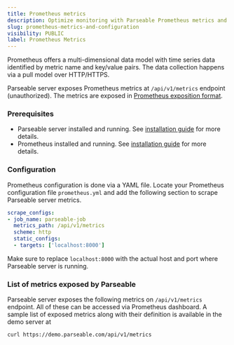 ```yaml
---
title: Prometheus metrics
description: Optimize monitoring with Parseable Prometheus metrics and configuration. Streamline data collection and analysis. Elevate performance now!
slug: prometheus-metrics-and-configuration
visibility: PUBLIC
label: Prometheus Metrics
---
```


<head>
<title>Prometheus Metrics and Configuration | Parseable</title>
<meta charSet="utf-8" />
<meta name="twitter:card" content="summary" />
</head>

Prometheus offers a multi-dimensional data model with time series data identified by metric name and key/value pairs. The data collection happens via a pull model over HTTP/HTTPS.

Parseable server exposes Prometheus metrics at `/api/v1/metrics` endpoint (unauthorized). The metrics are exposed in [Prometheus exposition format](https://prometheus.io/docs/instrumenting/exposition_formats/).

### Prerequisites

- Parseable server installed and running. See [installation guide](https://www.parseable.com/docs/category/installation) for more details.
- Prometheus installed and running. See [installation guide](https://prometheus.io/docs/prometheus/latest/installation/) for more details.

### Configuration

Prometheus configuration is done via a YAML file. Locate your Prometheus configuration file `prometheus.yml` and add the following section to scrape Parseable server metrics.

```yaml
scrape_configs:
- job_name: parseable-job
  metrics_path: /api/v1/metrics
  scheme: http
  static_configs:
  - targets: ['localhost:8000']
```

Make sure to replace `localhost:8000` with the actual host and port where Parseable server is running.

### List of metrics exposed by Parseable

Parseable server exposes the following metrics on `/api/v1/metrics` endpoint. All of these can be accessed via Prometheus dashboard. A sample list of exposed metrics along with their definition is available in the demo server at 

```sh
curl https://demo.parseable.com/api/v1/metrics
```
